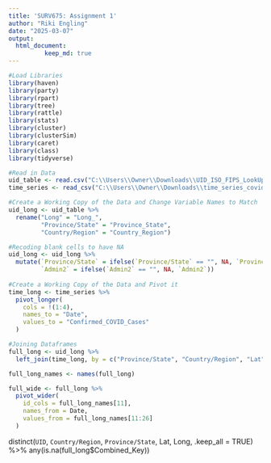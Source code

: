 ```yaml
---
title: 'SURV675: Assignment 1'
author: "Riki Engling"
date: "2025-03-07"
output: 
  html_document:
          keep_md: true
---
```


```r
#Load Libraries
library(haven) 
library(party)
library(rpart)
library(tree)
library(rattle)
library(stats)
library(cluster)
library(clusterSim)
library(caret)
library(class)
library(tidyverse)

#Read in Data
uid_table <- read.csv("C:\\Users\\Owner\\Downloads\\UID_ISO_FIPS_LookUp_Table.csv")
time_series <- read_csv("C:\\Users\\Owner\\Downloads\\time_series_covid19_confirmed_global.csv") 
```

```r
#Create a Working Copy of the Data and Change Variable Names to Match
uid_long <- uid_table %>% 
  rename("Long" = "Long_",
         "Province/State" = "Province_State", 
         "Country/Region" = "Country_Region")

#Recoding blank cells to have NA
uid_long <- uid_long %>%
  mutate(`Province/State` = ifelse(`Province/State` == "", NA, `Province/State`), 
         `Admin2` = ifelse(`Admin2` == "", NA, `Admin2`))
  
#Create a Working Copy of the Data and Pivot it
time_long <- time_series %>% 
  pivot_longer(
    cols = !(1:4), 
    names_to = "Date", 
    values_to = "Confirmed_COVID_Cases"
  )

#Joining Dataframes
full_long <- uid_long %>%
  left_join(time_long, by = c("Province/State", "Country/Region", "Lat", "Long")) 


```


```r


full_long_names <- names(full_long)

full_wide <- full_long %>% 
  pivot_wider(
    id_cols = full_long_names[11], 
    names_from = Date, 
    values_from = full_long_names[11:26]
  )
```
  distinct(`UID`, `Country/Region`, `Province/State`, Lat, Long, .keep_all = TRUE) %>%
any(is.na(full_long$Combined_Key))
